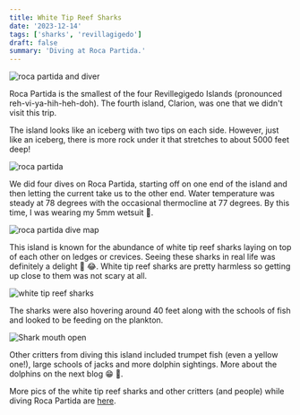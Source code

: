 ```yaml
---
title: White Tip Reef Sharks
date: '2023-12-14'
tags: ['sharks', 'revillagigedo']
draft: false
summary: 'Diving at Roca Partida.'
---
```


<Image
  src="/static/images/roca-partida/roca-partida.jpg"
  width={800}
  height={600}
  alt="roca partida and diver"
/>

Roca Partida is the smallest of the four Revillegigedo Islands (pronounced reh-vi-ya-hih-heh-doh). The fourth island, Clarion, was one that we didn't visit this trip.

The island looks like an iceberg with two tips on each side. However, just like an iceberg, there is more rock under it that stretches to about 5000 feet deep!

<Image
  src="/static/images/roca-partida/roca-slide.jpg"
  width={800}
  height={600}
  alt="roca partida"
/>

We did four dives on Roca Partida, starting off on one end of the island and then letting the current take us to the other end. Water temperature was steady at 78 degrees with the occasional thermocline at 77 degrees. By this time, I was wearing my 5mm wetsuit 🥶.

<Image
  src="/static/images/roca-partida/roca-partida-dive-map.jpg"
  width={800}
  height={600}
  alt="roca partida dive map"
/>

This island is known for the abundance of white tip reef sharks laying on top of each other on ledges or crevices. Seeing these sharks in real life was definitely a delight 👀 😂. White tip reef sharks are pretty harmless so getting up close to them was not scary at all.

<Image
  src="/static/images/roca-partida/white-tips-puffer.jpg"
  width={800}
  height={600}
  alt="white tip reef sharks"
/>

The sharks were also hovering around 40 feet along with the schools of fish and looked to be feeding on the plankton.

<Image
  src="/static/images/roca-partida/white-tips-open-mouth.jpg"
  width={800}
  height={600}
  alt="Shark mouth open"
/>

Other critters from diving this island included trumpet fish (even a yellow one!), large schools of jacks and more dolphin sightings. More about the dolphins on the next blog 😁 🐬.

More pics of the white tip reef sharks and other critters (and people) while diving Roca Partida are [here](https://generosalitton.smugmug.com/RocaPartida/n-kqzPPt/).

